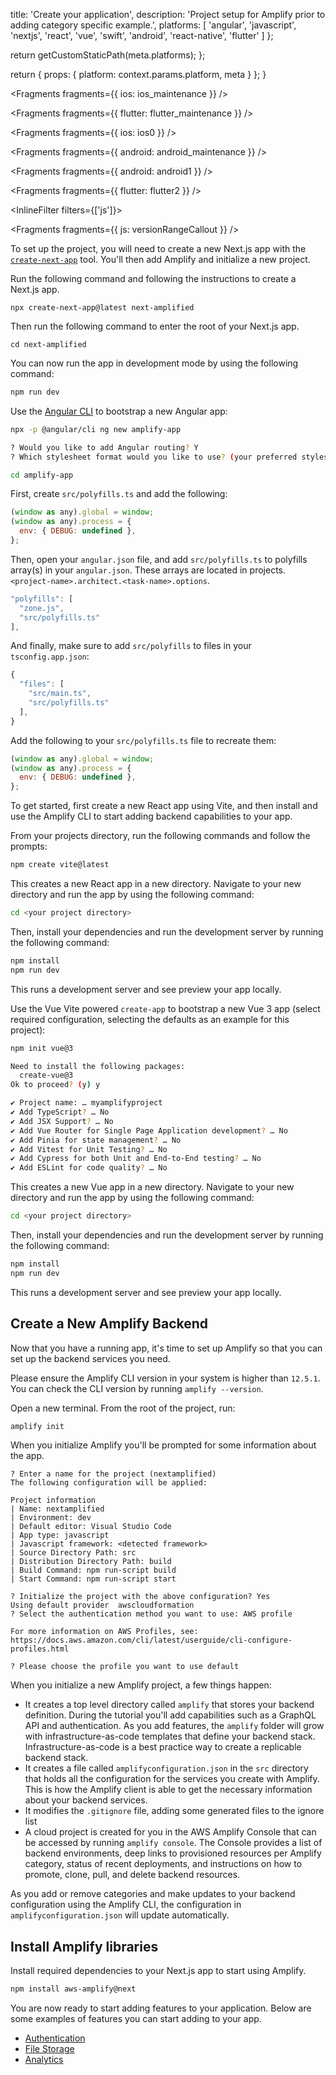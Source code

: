 
  title: 'Create your application',
  description:
    'Project setup for Amplify prior to adding category specific example.',
  platforms: [
    'angular',
    'javascript',
    'nextjs',
    'react',
    'vue',
    'swift',
    'android',
    'react-native',
    'flutter'
  ]
};

  return getCustomStaticPath(meta.platforms);
};

  return {
    props: {
      platform: context.params.platform,
      meta
    }
  };
}


<Fragments fragments={{ ios: ios_maintenance }} />


<Fragments fragments={{ flutter: flutter_maintenance }} />


<Fragments fragments={{ ios: ios0 }} />


<Fragments fragments={{ android: android_maintenance }} />


<Fragments fragments={{ android: android1 }} />


<Fragments fragments={{ flutter: flutter2 }} />

<InlineFilter filters={['js']}>

<BlockSwitcher>

<Block name="Next.js">


<Fragments fragments={{ js: versionRangeCallout }} />

To set up the project, you will need to create a new Next.js app with the [`create-next-app`](https://nextjs.org/docs/api-reference/create-next-app) tool. You'll then add Amplify and initialize a new project.

Run the following command and following the instructions to create a Next.js app.

```shellscript
npx create-next-app@latest next-amplified
```

Then run the following command to enter the root of your Next.js app.

```shellscript
cd next-amplified
```

You can now run the app in development mode by using the following command:

```bash
npm run dev
```

</Block>

<Block name="Angular">

Use the [Angular CLI](https://github.com/angular/angular-cli) to bootstrap a new Angular app:

```bash
npx -p @angular/cli ng new amplify-app

? Would you like to add Angular routing? Y
? Which stylesheet format would you like to use? (your preferred stylesheet provider)

cd amplify-app
```

<BlockSwitcher>

<Block name="Angular 15">

First, create `src/polyfills.ts` and add the following:

```javascript
(window as any).global = window;
(window as any).process = {
  env: { DEBUG: undefined },
};
```

Then, open your `angular.json` file, and add `src/polyfills.ts` to polyfills array(s) in your `angular.json`. These arrays are located in projects.`<project-name>.architect.<task-name>.options`.

```javascript
"polyfills": [
  "zone.js",
  "src/polyfills.ts"
],
```

And finally, make sure to add `src/polyfills` to files in your `tsconfig.app.json`:

```javascript
{
  "files": [
    "src/main.ts",
    "src/polyfills.ts"
  ],
}
```

</Block>

<Block name="Angular 10-14">

Add the following to your `src/polyfills.ts` file to recreate them:

```javascript
(window as any).global = window;
(window as any).process = {
  env: { DEBUG: undefined },
};
```

</Block>

</BlockSwitcher>

</Block>

<Block name="ReactJS">

To get started, first create a new React app using Vite, and then install and use the Amplify CLI to start adding backend capabilities to your app.

From your projects directory, run the following commands and follow the prompts:

```bash
npm create vite@latest
```

This creates a new React app in a new directory. Navigate to your new directory and run the app by using the following command:

```bash
cd <your project directory>
```

Then, install your dependencies and run the development server by running the following command:

```bash
npm install
npm run dev
```

This runs a development server and see preview your app locally.

</Block>

<Block name="VueJS">

Use the Vue Vite powered `create-app` to bootstrap a new Vue 3 app (select required configuration, selecting the defaults as an example for this project):

```bash
npm init vue@3

Need to install the following packages:
  create-vue@3
Ok to proceed? (y) y

✔ Project name: … myamplifyproject
✔ Add TypeScript? … No
✔ Add JSX Support? … No
✔ Add Vue Router for Single Page Application development? … No
✔ Add Pinia for state management? … No
✔ Add Vitest for Unit Testing? … No
✔ Add Cypress for both Unit and End-to-End testing? … No
✔ Add ESLint for code quality? … No
```

This creates a new Vue app in a new directory. Navigate to your new directory and run the app by using the following command:

```bash
cd <your project directory>
```

Then, install your dependencies and run the development server by running the following command:

```bash
npm install
npm run dev
```

This runs a development server and see preview your app locally.

</Block>

</BlockSwitcher>

## Create a New Amplify Backend

Now that you have a running app, it's time to set up Amplify so that you can set up the backend services you need.

<Callout warning>

Please ensure the Amplify CLI version in your system is higher than `12.5.1`. You can check the CLI version by running `amplify --version`.

</Callout>

Open a new terminal. From the root of the project, run:

```bash
amplify init
```

When you initialize Amplify you'll be prompted for some information about the app.

```console
? Enter a name for the project (nextamplified)
The following configuration will be applied:

Project information
| Name: nextamplified
| Environment: dev
| Default editor: Visual Studio Code
| App type: javascript
| Javascript framework: <detected framework>
| Source Directory Path: src
| Distribution Directory Path: build
| Build Command: npm run-script build
| Start Command: npm run-script start

? Initialize the project with the above configuration? Yes
Using default provider  awscloudformation
? Select the authentication method you want to use: AWS profile

For more information on AWS Profiles, see:
https://docs.aws.amazon.com/cli/latest/userguide/cli-configure-profiles.html

? Please choose the profile you want to use default
```

When you initialize a new Amplify project, a few things happen:

- It creates a top level directory called `amplify` that stores your backend definition. During the tutorial you'll add capabilities such as a GraphQL API and authentication. As you add features, the `amplify` folder will grow with infrastructure-as-code templates that define your backend stack. Infrastructure-as-code is a best practice way to create a replicable backend stack.
- It creates a file called `amplifyconfiguration.json` in the `src` directory that holds all the configuration for the services you create with Amplify. This is how the Amplify client is able to get the necessary information about your backend services.
- It modifies the `.gitignore` file, adding some generated files to the ignore list
- A cloud project is created for you in the AWS Amplify Console that can be accessed by running `amplify console`. The Console provides a list of backend environments, deep links to provisioned resources per Amplify category, status of recent deployments, and instructions on how to promote, clone, pull, and delete backend resources.

As you add or remove categories and make updates to your backend configuration using the Amplify CLI, the configuration in `amplifyconfiguration.json` will update automatically.

## Install Amplify libraries

Install required dependencies to your Next.js app to start using Amplify.

```bash
npm install aws-amplify@next
```

You are now ready to start adding features to your application. Below are some examples of features you can start adding to your app.

- [Authentication](/lib-v1/auth/getting-started)
- [File Storage](/lib-v1/storage/getting-started)
- [Analytics](/lib-v1/analytics/getting-started)

</InlineFilter>
